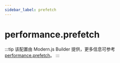 ```yaml
---
sidebar_label: prefetch
---
```


# performance.prefetch

:::tip
该配置由 Modern.js Builder 提供，更多信息可参考 [performance.prefetch](https://modernjs.dev/builder/api/config-performance.html#performanceprefetch)。
:::


<Main />
